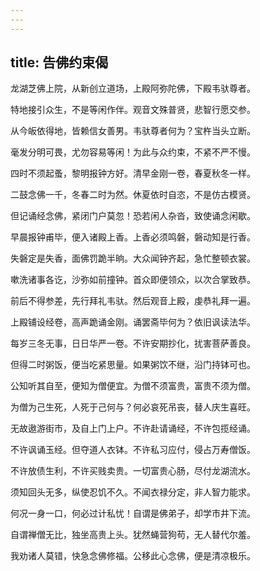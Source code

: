 ```yaml
---
---
---
```

title: 告佛约束偈
---

龙湖芝佛上院，从新创立道场，上殿阿弥陀佛，下殿韦驮尊者。

特地接引众生，不是等闲作伴。观音文殊普贤，悲智行愿交参。

从今皈依得地，皆赖信女善男。韦驮尊者何为？宝杵当头立断。

毫发分明可畏，尤勿容易等闲！为此与众约束，不紧不严不慢。

四时不须起蚤，黎明报钟方好。清早金刚一卷，春夏秋冬一样。

二鼓念佛一千，冬春二时为然。休夏依时自恣，不是仿古模贤。

但记诵经念佛，紧闭门户莫忽！恐若闲人杂沓，致使诵念闲歇。

早晨报钟甫毕，便入诸殿上香。上香必须鸣磐，磐动知是行香。

失磐定是失香，面佛罚跪半晌。大众闻钟齐起，急忙整顿衣裳。

嗽洗诸事各讫，沙弥如前撞钟。首众即便领众，以次合掌致恭。

前后不得参差，先行拜礼韦驮。然后观音上殿，虔恭礼拜一遍。

上殿铺设经卷，高声跪诵金刚。诵罢斋毕何为？依旧讽读法华。

每岁三冬无事，日日华严一卷。不许安期抄化，扰害菩萨善良。

但得二时粥饭，便当吃紧思量。如果粥饮不继，沿门持钵可也。

公知听其自至，便知为僧便宜。为僧不须富贵，富贵不须为僧。

为僧为己生死，人死于己何与？何必哀死吊丧，替人庆生喜旺。

无故遨游街市，及自上门上户。不许赴请诵经，不许包揽经诵。

不许讽诵玉经。但夺道人衣钵。不许私习应付，侵占万寿僧饭。

不许放债生利，不许买贱卖贵。一切富贵心肠，尽付龙湖流水。

须知回头无多，纵使忍饥不久。不闻衣禄分定，非人智力能求。

何况一身一口，何必过计私忧！自谓是佛弟子，却学市井下流。

自谓禅僧无比，独坐高贵上头。犹然蝇营狗苟，无人替代尔羞。

我劝诸人莫错，快急念佛修福。公移此心念佛，便是清凉极乐。